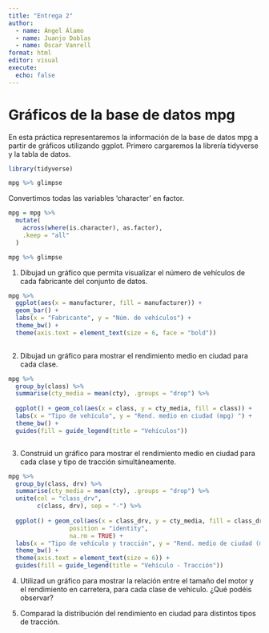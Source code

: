 ```yaml
---
title: "Entrega 2"
author: 
  - name: Ángel Álamo
  - name: Juanjo Doblas
  - name: Óscar Vanrell 
format: html
editor: visual
execute:
  echo: false
---
```


# Gráficos de la base de datos mpg

En esta práctica representaremos la información de la base de datos mpg a partir de gráficos utilizando ggplot. Primero cargaremos la librería tidyverse y la tabla de datos.

```r
library(tidyverse)
```


```r
mpg %>% glimpse

```


Convertimos todas las variables 'character' en factor.


```r
mpg = mpg %>%
  mutate(
    across(where(is.character), as.factor),
    .keep = "all"
  )

mpg %>% glimpse
```



1)  Dibujad un gráfico que permita visualizar el número de vehículos de cada fabricante del conjunto de datos.

```r

mpg %>%
  ggplot(aes(x = manufacturer, fill = manufacturer)) +
  geom_bar() +
  labs(x = "Fabricante", y = "Núm. de vehículos") + 
  theme_bw() +
  theme(axis.text = element_text(size = 6, face = "bold"))
  

```




2)  Dibujad un gráfico para mostrar el rendimiento medio en ciudad para cada clase.


```r

mpg %>% 
  group_by(class) %>% 
  summarise(cty_media = mean(cty), .groups = "drop") %>%
  
  ggplot() + geom_col(aes(x = class, y = cty_media, fill = class)) +
  labs(x = "Tipo de vehículo", y = "Rend. medio en ciudad (mpg) ") +
  theme_bw() + 
  guides(fill = guide_legend(title = "Vehículos"))



```


3)  Construid un gráfico para mostrar el rendimiento medio en ciudad para cada clase y tipo de tracción simultáneamente.


```r

mpg %>% 
  group_by(class, drv) %>% 
  summarise(cty_media = mean(cty), .groups = "drop") %>%
  unite(col = "class_drv",
        c(class, drv), sep = "-") %>%
  
  ggplot() + geom_col(aes(x = class_drv, y = cty_media, fill = class_drv), alpha = 0.8, 
                 position = "identity",
                 na.rm = TRUE) +
  labs(x = "Tipo de vehículo y tracción", y = "Rend. medio de ciudad (mpg) ") +
  theme_bw() +
  theme(axis.text = element_text(size = 6)) +
  guides(fill = guide_legend(title = "Vehículo - Tracción"))


```




4)  Utilizad un gráfico para mostrar la relación entre el tamaño del motor y el rendimiento en carretera, para cada clase de vehículo. ¿Qué podéis observar?





5)  Comparad la distribución del rendimiento en ciudad para distintos tipos de tracción.










